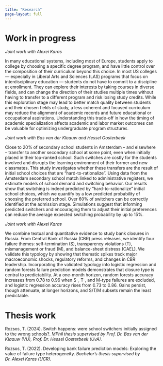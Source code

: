```yaml
---
title: "Research"
page-layout: full
---
```


# Work in progress

::: {.callout-caution icon=false collapse=true title="The Timing of Academic Specialization: Impacts on Student Outcomes"}
*Joint work with Alexei Karas*

In many educational systems, including most of Europe, students apply to college by choosing a specific degree program, and have little control over the composition of their curriculum beyond this choice. In most US colleges --- especially in Liberal Arts and Sciences (LAS) programs that focus on interdisciplinary education --- students do not have to commit to a discipline at enrollment. They can explore their interests by taking courses in diverse fields, and can change the direction of their studies multiple times without having to transfer to a different program and risk losing study credits. While this exploration stage may lead to better match quality between students and their chosen fields of study, a less coherent and focused curriculum may reduce the alignment of academic records and future educational or occupational aspirations. Understanding this trade-off in how the timing of academic specialization affects academic and labor market outcomes can be valuable for optimizing undergraduate program structures.
:::

::: {.callout-important icon=false collapse=true title="School Choice, School Switching, and Optimal Assignment"}
*Joint work with Bas van der Klaauw and Hessel Oosterbeek*

Close to 20\% of secondary school students in Amsterdam -- and elsewhere -- transfer to another secondary school at some point, even when initially placed in their top-ranked school.
Such switches are costly for the students involved and disrupts the learning environment of their former and new classmates.
This study investigates whether these transfers are the result of  initial school choices that are “hard-to-rationalize”.
Using data from the Amsterdam secondary school match linked to administrative registers, we estimate models of school demand and switching behavior.
Our results show that switching is indeed predicted by “hard-to-rationalize” initial school choices, which we quantify by a low predicted probability of choosing the preferred school.  Over 60\% of switchers can be correctly identified at the admission stage.
Simulations suggest that informing predicted switchers and encouraging them to adjust their initial preferences can reduce the average expected switching probability by up to 15\%.
:::

::: {.callout-tip icon=false collapse=true title="Bank Failure Prediction: Supplementing Standard Approaches with the Thematic Analysis of Reasons of Bank Closure"}
*Joint work with Alexei Karas*

We combine textual and quantitative evidence to study bank closures in Russia.
From Central Bank of Russia (CBR) press releases, we identify four failure themes: self-termination (S), transparency violations (T), mismanagement or fraud (M), and balance-sheet distress (CAEL).
We validate this typology by showing that thematic spikes track major macroeconomic shocks, regulatory reforms, and changes in CBR leadership.
Incorporating the validated typology into logistic regression and random forests failure prediction models demonstrates that closure type is central to predictability.
At a one-month horizon, random forests accuracy increases from 0.78 to 0.96 when S-, T-, and M-type failures are excluded, and logistic regression accuracy rises from 0.73 to 0.86.
Gains persist, though attenuate, at longer horizons, and S/T/M subsets remain the least predictable.
:::

# Thesis work

::: {.callout-note icon=false appearance="simple"}
Rozsos, T. (2024). Switch happens: were school switchers initially assigned to the wrong schools?. *MPhil thesis supervised by Prof. Dr. Bas van der Klaauw (VU), Prof. Dr. Hessel Oosterbeek (UvA).*
:::

::: {.callout-caution icon=false appearance="simple"}
Rozsos, T. (2022). Developing bank failure prediction models: Exploring the value of failure type heterogeneity. *Bachelor's thesis supervised by Dr. Alexei Karas (UCR).*
:::
